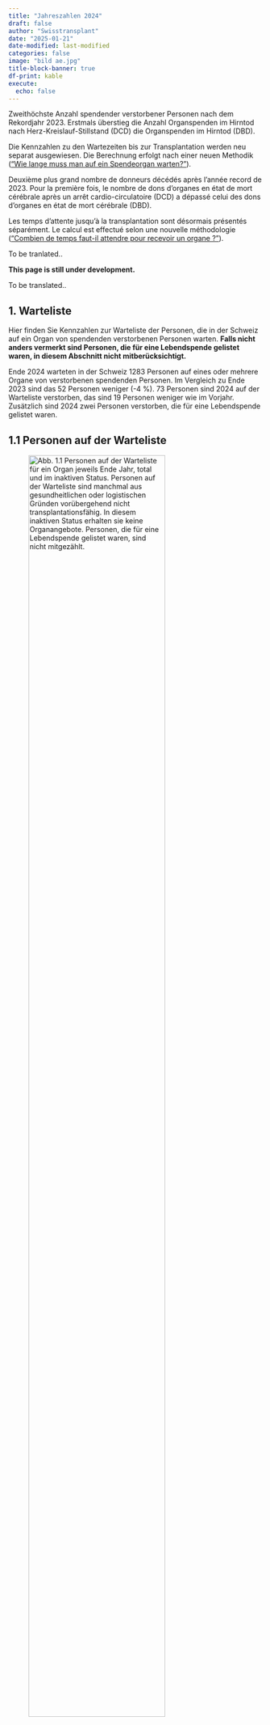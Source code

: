 ```yaml
---
title: "Jahreszahlen 2024"
draft: false
author: "Swisstransplant"
date: "2025-01-21"
date-modified: last-modified
categories: false
image: "bild ae.jpg"
title-block-banner: true
df-print: kable
execute:
  echo: false
---
```


::: {.content-visible when-profile="de"}
Zweithöchste Anzahl spendender verstorbener Personen nach dem Rekordjahr 2023. Erstmals überstieg die Anzahl Organspenden im Hirntod nach Herz-Kreislauf-Stillstand (DCD) die Organspenden im Hirntod (DBD).

::: {.callout-warning title="Hinweis"}
Die Kennzahlen zu den Wartezeiten bis zur Transplantation werden neu separat ausgewiesen. Die Berechnung erfolgt nach einer neuen Methodik (["Wie lange muss man auf ein Spendeorgan warten?"](https://data.swisstransplant.org/posts/2024-WL/){target="_blank"}).
:::

:::

::: {.content-visible when-profile="fr"}
Deuxième plus grand nombre de donneurs décédés après l'année record de 2023. Pour la première fois, le nombre de dons d'organes en état de mort cérébrale après un arrêt cardio-circulatoire (DCD) a dépassé celui des dons d'organes en état de mort cérébrale (DBD).

::: {.callout-warning title="Remarque"}
Les temps d’attente jusqu’à la transplantation sont désormais présentés séparément. Le calcul est effectué selon une nouvelle méthodologie (["Combien de temps faut-il attendre pour recevoir un organe ?"](https://data.swisstransplant.org/fr/posts/2024-WL/){target="_blank"}).
:::

:::

::: {.content-visible when-profile="en"}
To be tranlated..

::: {.callout-warning title="Please note"}
**This page is still under development.**
:::

::: {.callout-warning title="Please note"}
To be translated..
:::

:::

::: {.content-visible when-profile="de"}
# 1. Warteliste

Hier finden Sie Kennzahlen zur Warteliste der Personen, die in der Schweiz auf ein Organ von spendenden verstorbenen Personen warten. **Falls nicht anders vermerkt sind Personen, die für eine Lebendspende gelistet waren, in diesem Abschnitt nicht mitberücksichtigt.**

::: {.callout-tip title="Das Wichtigste in Kürze"}
Ende 2024 warteten in der Schweiz 1283 Personen auf eines oder mehrere Organe von verstorbenen spendenden Personen. Im Vergleich zu Ende 2023 sind das 52 Personen weniger (-4 %). 73 Personen sind 2024 auf der Warteliste verstorben, das sind 19 Personen weniger wie im Vorjahr. Zusätzlich sind 2024 zwei Personen verstorben, die für eine Lebendspende gelistet waren.
:::

## 1.1 Personen auf der Warteliste

![**Abb. 1.1** Personen auf der Warteliste für ein Organ jeweils Ende Jahr, total und im inaktiven Status. Personen auf der Warteliste sind manchmal aus gesundheitlichen oder logistischen Gründen vorübergehend nicht transplantationsfähig. In diesem inaktiven Status erhalten sie keine Organangebote. Personen, die für eine Lebendspende gelistet waren, sind nicht mitgezählt.](Fig1.1-de.png){width=80%}

<br>

|Indikator                                   |Letztes Jahr     | Veränderung zum Vorjahr        |
|--------------------------------------------|----------------:|-------------------------------:|
|Anzahl Personen auf der Warteliste          |1283             |-52 Personen (-4 %)             |
|Anteil inaktive                             |49 %             |-3 Prozentpunkte                |

::: {.callout-note title="Lesebeispiel"}
Ende 2024 warteten in der Schweiz 1283 Personen auf eines oder mehrere Organe von verstorbenen spendenden Personen. Im Vergleich zum Vorjahr sind das 52 Personen weniger (-4 %). Knapp die Hälfte (49 %) der Personen auf der Warteliste war im inaktiven Status.
:::

## 1.2 Personen auf der Warteliste nach Organ

![**Abb. 1.2** Personen auf der Warteliste für ein Organ jeweils Ende Jahr, total und nach Organ. Personen, die auf mehr als ein Organ warten, sind bei der Gruppe «Multiorgan» dazugezählt. Personen, die für eine Lebendspende gelistet waren, sind nicht mitgezählt.](Fig1.2-de.png){width=80%}

<br>

|Indikator                                       |Letztes Jahr     |    Veränderung zum Vorjahr   |
|------------------------------------------------|----------------:|-----------------------------:|
|Anzahl Personen auf der Warteliste (alle)       |1283             |-52 (-4 %)                    |           
|Multiorgan                                      |34               |-8 (-19 %)                    |
|Herz                                            |44               |+2 (+5 %)                     |
|Lunge                                           |28               |-18 (-39 %)                   |
|Leber                                           |289              |+21 (+8 %)                    |
|Niere                                           |871              |-52 (-6 %)                    |
|Pankreas/Inselzellen                            |17               |+3 (+21 %)                    |
|Dünndarm                                        |0                |+/-0                          |


::: {.callout-note title="Lesebeispiel"}
Von den 1283 Personen auf der Warteliste wartete die grosse Mehrheit auf eine Niere (871; 68 %) oder eine Leber <br />(289; 23 %). 34 Personen warteten auf mehr als ein Organ.
:::

## 1.3 Ereignisse auf der Warteliste

![**Abb. 1.3** Transplantierte Personen und Personen, die auf der Warteliste verstorben sind. Personen, die für eine Lebendspende gelistet waren beziehungsweise eine Lebendspende erhielten, sind nicht mitgezählt. * Zusätzlich sind 2024 zwei Personen verstorben, die für eine Lebendspende gelistet waren.](Fig1.3-de.png){width=80%}

<br>

|Indikator                              |Letztes Jahr        |Veränderung zum Vorjahr            |
|---------------------------------------|-------------------:|----------------------------------:|
|Anzahl transplantierte Personen        |522                 |-43 (-8 %)                         |
|Anzahl verstorbene Personen            |73                  |-19 (-21 %)                         |


::: {.callout-note title="Lesebeispiel"}
Im letzten Jahr erhielten in der Schweiz 522 Personen eines oder mehrere Organe aus einer Organspende nach dem Tod. 73 Personen sind auf der Warteliste verstorben, 19 weniger (-21 %) wie im Vorjahr. Zusätzlich sind 2024 zwei Personen verstorben, die für eine Lebendspende gelistet waren.
:::

:::

::: {.content-visible when-profile="fr"}
# 1. Liste d'attente

Vous trouverez ici les chiffres clés sur la liste d'attente des personnes en attente d'un organe en Suisse. **Sauf mention contraire, les personnes listées pour un don de donneur vivant ne sont pas prises en compte dans cette section.**

::: {.callout-tip title="L'essentiel en bref"}
Fin 2024, 1283 personnes attendaient en Suisse un ou plusieurs organes de donneurs décédés. Par rapport à la fin du 2023, cela représente 52 personnes de moins (-4 %). 73 personnes sont décédées en 2024 sur la liste d'attente, soit 19 personnes de moins que l'année précédente. En outre, deux personnes listées pour un don de donneur vivant sont décédées en 2024.
:::

## 1.1 Personnes en liste d'attente

![**Fig. 1.1** Personnes en liste d'attente pour un organe à la fin de chaque année, au total et en statut inactif. Parfois, les personnes sur la liste d’attente ne peuvent temporairement pas bénéficier d’une transplantation pour des raisons de santé ou de logistique. Dans cet état inactif, elles ne reçoivent pas d'offres d’organes. Les personnes listées pour un don de donneur vivant ne sont pas inclus.](Fig1.1-fr.png){width=80%}

<br>

|Indicateur                                  |Dernière année   |Changement par rapport à l'année précédente         |
|--------------------------------------------|----------------:|---------------------------------------------------:|
|Nombre de patients en liste d'attente       |1283             |-52  patients (-4 %)                                |
|Part dans état inactif                      |49 %             |-3 points de pourcentage                          |


::: {.callout-note title="Exemple de lecture"}
A la fin du 2024, 1283 personnes attendaient en Suisse un ou plusieurs organes de donneurs décédés. Par rapport à l'année précédente, cela représente 52 personnes de moins (-4 %). Près de la moitié (49 %) des personnes sur la liste d'attente était classé en inactif.
:::

## 1.2 Personnes en liste d'attente par organe

![**Fig. 1.2** Personnes en liste d'attente pour un organe à la fin de chaque année, au total et par organe. Les personnes en attente de plus d'un organe sont comptées dans le groupe « multi-organes ». Les personnes listées pour un don de donneur vivant ne sont pas inclus.](Fig1.2-fr.png){width=80%}

<br>


|Indicateur                                  |Dernière année        |Changement par rapport à l'année précédente    |
|--------------------------------------------|---------------------:|----------------------------------------------:|
|Nombre de patients en liste d'attente       |1283                  |-52 (-4 %)                                     |
|Multi-organes                               |34                    |-8 (-19 %)                                     |
|Cœur                                        |44                    |+2 (+5 %)                                      |
|Poumons                                     |28                    |-18 (-39 %)                                    |
|Foie                                        |289                   |+21 (+8 %)                                     |
|Rein                                        |871                   |-52 (-6 %)                                     |
|Pancréas/îlots de Langerhans                |17                    |+3 (+21 %)                                     |
|Intestin grêle                              |0                     |+/- 0                                          |


::: {.callout-note title="Exemple de lecture"}
Sur les 1283 patients en liste d'attente, la grande majorité attendait un rein (871; 68 %) ou un foie (289; 23 %). 34 patients attendaient plus d'un organe.
:::

## 1.3 Événements sur la liste d'attente

![**Fig. 1.3** Patients transplantés et patients décédés sur la liste d'attente. Les patients qui étaient sur la liste pour un don de donneur vivant ou qui ont reçu un don de donneur vivant ne sont pas inclus. * En outre, deux personnes listées pour un don de donneur vivant sont décédées en 2024.](Fig1.3-fr.png){width=80%}

|Indicateur                          |Dernière année                 |Changement par rapport à l'année précédente  |
|------------------------------------|------------------------------:|--------------------------------------------:|
|Nombre de patients transplantés     |522                            |-43 (-8 %)                                   |
|Nombre de patients décédés          |73*                            |-19 (-21 %)                                   |

<br>

::: {.callout-note title="Exemple de lecture"}
En 2024, 522 patients en Suisse ont reçu un ou plusieurs organes provenant d'un don d'organe après le décès. 73 patients sont décédés sur la liste d'attente, soit 19 de moins (-21 %) que l'année précédente. En outre, deux personnes listées pour un don de donneur vivant sont décédées en 2024.
:::

:::

::: {.content-visible when-profile="en"}
# 1. Wait list

ENTIRE ENGLISH SECTION NEEDS TRANSLATION AND NUMBERS IN TABLES AER NOT UPDATED!!!

Here you will find key figures on the wait list of people in Switzerland waiting for an organ transplant from deceased donors. People who were listed for a living donation are not included in this section.

::: {.callout-tip title="Most important facts in brief"}
To be translated..
:::

## 1.1 People on the wait list

![**Fig. 1.1** Translation to be added..](Fig1.1-en.png){width=80%}

<br>

|Indicator                                   |Current year     |Change on previous year                             |
|--------------------------------------------|----------------:|---------------------------------------------------:|
|Number of patients on wait list             |1326             |-9 patients (-0.7 %)                                |
|Percentage inactive                         |48.8 %           |-1.1 percentage points                              |

## 1.2 People on the wait list by organ

![**Fig. 1.2** Translation to be added..](Fig1.2-en.png){width=80%}

<br>

|Indicator                                   |Current year          |Change on previous year                       |
|--------------------------------------------|---------------------:|---------------------------------------------:|
|Number of patients on wait list:            |1326                  |-9 patients (-0.7 %)                          |
|Multi-Organ                                 |40                    |-2 patients (-4.8 %)                          |
|Heart                                       |43                    |+1 patient (+2.4 %)                           |
|Lung                                        |42                    |-4 patients (-8.7 %)                          |
|Liver                                       |281                   |+13 patients (+4.9 %)                         |
|Kidney                                      |907                   |-16 patients (-1.7 %)                         |
|Pancreas/islets                             |13                    |-1 patient (-7.1 %)                           |
|Small bowel                                 |0                     |+/- 0 patients                                |


## 1.3 Events on the wait list

![**Fig. 1.3** Translation to be added...](Fig1.3-en.png){width=80%}

<br>

|Indicator                                   |Current year           |Change on previous year                        |
|--------------------------------------------|----------------------:|----------------------------------------------:|
|Number of patients transplanted             |102                    |-36 patients (-26.1 %)                         |
|Number of patients deceased                 |27                     |+8 patients (+29.6 %)                          |


::: {.callout-note title="Exemple de lecture"}
In the first quarter of 2024, 102 patients in Switzerland received one or more organs from deceased organ donation. 27 patients died on the waiting list.
:::

:::

::: {.content-visible when-profile="de"}

# 2. Organspende

Hier finden Sie Kennzahlen zur Organspende nach dem Tod und zur Organ-Lebendspende in der Schweiz.

::: {.callout-tip title="Das Wichtigste in Kürze"}
2024 haben in der Schweiz 187 Personen ihre Organe nach dem Tod gespendet. Im Vergleich zu 2023 sind das 13 Personen weniger (-7 %), nach dem Rekordjahr 2023 ist dies jedoch die zweithöchste Zahl spendender verstorbener Personen. Von den 187 spendenden Personen waren 98 (52 %) im Hirntod nach Herz-Kreislauf-Stillstand (DCD). Damit waren erstmals mehr als die Hälfte DCD-Organspenden. 539 Organe von spendenden verstorbenen Personen wurden 2024 in der Schweiz transplantiert, das sind 45 weniger (-8 %) als 2023. Mit 2.7 Organen ist die durchschnittliche Anzahl transplantierter Organe pro spendende verstorbene Person leicht gesunken.
:::

## 2.1 Für eine Organspende nach dem Tod freigegebene Personen

![**Abb. 2.1** In der Schweiz von Swisstransplant für die Organspende nach dem Tod freigegebene verstorbene Personen. Eine Person wird freigegeben, wenn bei aussichtloser Prognose eine Zustimmung zur Organspende vorliegt und sie medizinisch für eine Organspende mindestens eines Organs qualifiziert. «Utilisiert» bedeutet, es konnte mindestens ein Organ transplantiert werden. «Effektiv» bedeutet, ein chirurgischer Eingriff mit der Absicht zur Organentnahme zum Zweck einer Transplantation erfolgte, aber kein Organ konnte transplantiert werden. «Nicht utilisiert» bedeutet, es kam nicht zu einem chirurgischen Eingriff mit der Absicht zur Organentnahme zum Zweck einer Transplantation.](Fig2.1-de.png){width=80%}

<br>

|Indikator                               |Letztes Jahr             |Veränderung zum Vorjahr                       |
|----------------------------------------|------------------------:|---------------------------------------------:|
|Anzahl freigegebene Personen            |213                      |-12 Personen (-5 %)                           |
|Anteil Nicht utilisierte                |12 %                     |+1 Prozentpunkt                              |
|Anteil Effektive                        |6 %                      |-1 Prozentpunkt                              |
|Anteil Utilisierte                      |82 %                     |+/-0 Prozentpunkte                           |


::: {.callout-note title="Lesebeispiel"}
Im letzten Jahr hat Swisstransplant 213 Personen aus der Schweiz für eine Organspende nach dem Tod freigegeben. Das sind 12 Personen weniger als im Rekordjahr 2023. Die Utilisierungsrate betrug wie bereits im Vorjahr 82 %.
:::

## 2.2 Spendende verstorbene Personen

![**Abb. 2.2** Spendende verstorbene Personen in der Schweiz. DBD: Spende im Hirntod, DCD: Spende im Hirntod nach Herz-Kreislauf-Stillstand. Als spendende Person gilt jede verstorbene Person, bei der ein chirurgischer Eingriff mit der Absicht zur Organentnahme zum Zweck einer Transplantation erfolgt ist.](Fig2.2-de.png){width=80%}

<br>

|Indikator                                 |Letztes Jahr        |Veränderung zum Vorjahr       |
|------------------------------------------|-------------------:|-----------------------------:|
|Anzahl spendende Personen (alle)          |187                 |-13 (-7 %)                    |
|DCD                                       |98 (52 %)           |+2 (+2 %)                     |
|DBD                                       |89 (48 %)           |-15 (-14 %)                   |

::: {.callout-note title="Lesebeispiel"}
2024 haben in der Schweiz 187 Personen ihre Organe nach dem Tod gespendet. Im Vergleich zum Rekordjahr 2023 sind das 13 Personen weniger (-7 %). Der Rückgang ist auf weniger Spenden im Hirntod (DBD) zurückzuführen. Von den 187 spendenden verstorbenen Personen waren 98 (52 %) im Hirntod nach Herz-Kreislauf-Stillstand (DCD).
:::

## 2.3 Transplantierte Organe von spendenden verstorbenen Personen

![**Abb. 2.3** In der Schweiz transplantierte Organe von spendenden verstorbenen Person (inklusive aus dem Ausland stammende Organe).](Fig2.3-de.png){width=80%}

<br>

|Indikator                                 |Letztes Jahr         |Veränderung zum Vorjahr     |
|------------------------------------------|--------------------:|---------------------------:|
|Anzahl transplantierte Organe (alle)      |539                  |-45 (-8 %)                  |
|Herz                                      |47                   |-11 (-19 %)                 |
|Lunge                                     |63                   |-8  (-11 %)                 |
|Leber                                     |129                  |-16 (-11 %)                 |
|Niere                                     |287                  |-4 (-1 %)                   |
|Pankreas/Inselzellen                      |13                   |-6 (-32 %)                  |

::: {.callout-note title="Lesebeispiel"}
2024 wurden in der Schweiz 539 Organe von spendenden verstorbenen Person transplantiert. Im Vergleich zum Rekordjahr 2023 sind das 45 Organe weniger (-8 %).
:::

## 2.4 Transplantierte Organe pro spendende verstorbene Person

![**Abb. 2.4** Durchschnittliche Anzahl transplantierte Organe pro spendende verstorbene Person, Mittelwerte (Standardabweichungen). DBD: Spende im Hirntod, DCD: Spende im Hirntod nach Herz-Kreislauf-Stillstand.](Fig2.4-de.png){width=80%}

<br>

|Indikator                                |Letztes Jahr        |Veränderung zum Vorjahr                |
|-----------------------------------------|-------------------:|--------------------------------------:|
|Organe pro spendende Person (alle)       |2.7                 |-0.1                                   |
|DBD                                      |3.3                 |+0.1                                   |
|DCD                                      |2.2                 |-0.2                                   |

::: {.callout-note title="Lesebeispiel"}
2024 wurden in der Schweiz durchschnittlich 2.7 Organe pro spendende verstorbene Person transplantiert. Im Vergleich zum Vorjahr sind das 0.1 Organe weniger.
:::

## 2.5 Spendende lebende Personen

![**Abb. 2.5** Spendende lebende Personen in der Schweiz, total und nach Organ. Bei Lebendspenden entspricht die Anzahl spendender Personen gleich der Anzahl transplantierter Organe.](Fig2.5-de.png){width=80%} 

<br>

|Indikator                                   |Letztes Jahr        |Veränderung zum Vorjahr         |
|--------------------------------------------|-------------------:|-------------------------------:|
|Anzahl spendende Personen (alle)            |115                 |+5 (+5 %)                       |
|Leber                                       |4 (3 %)             |+3                              |
|Niere                                       |111 (97 %)          |+2                              |

::: {.callout-note title="Lesebeispiel"}
2024 haben in der Schweiz 115 lebende Personen eine ihrer Nieren (in 97 % der Fälle) oder einen Teil ihrer Leber (in 3 % der Fälle) gespendet. Das sind 5 Lebendspenden mehr (+5 %) als im Vorjahr.
:::

:::

::: {.content-visible when-profile="fr"}
# 2. Don d'organes
Vous trouverez ici les chiffres clés sur le don d'organes après le décès et le don d'organes de donneurs vivants en Suisse.

::: {.callout-tip title="L'essentiel en bref"}
En 2024, 187 personnes ont fait don de leurs organes après leur décès en Suisse. Ce sont 13 personnes de moins (-7 %) comparé à l'année précédente. Après le record de 2023, il s'agit toutefois du deuxième plus grand nombre de donneurs décédés. Parmi ces 187 donneurs décédés, 98 (52 %) étaient en état de mort cérébrale après un arrêt cardio-circulatoire (DCD). Ainsi, pour la première fois, plus de la moitié étaient des dons d'organes DCD. 539 organes de donneurs décédés ont été transplantés en Suisse en 2024, soit 45 de moins (-8 %) qu'en 2023. Avec 2.7 organes, le nombre moyen d'organes transplantés par donneur décédé a légèrement diminué.
:::

## 2.1 Personnes approuvées à faire un don d'organes après le décès

![**Fig. 2.1** Personnes décédées en Suisse et approuvées par Swisstransplant pour le don d'organes après le décès. Une personne est approuvée si, en cas de pronostic sans espoir, elle a donné son consentement au don d'organes et qu'elle est médicalement qualifiée pour le don d'au moins un organe. « Utilisées » signifie qu'au moins un organe a pu être transplanté. « Effectives » signifie qu'une intervention chirurgicale a eu lieu avec l'intention de prélever un organe en vue d'une transplantation, mais qu'aucun organe n'a pu être transplanté. « Non utilisées » signifie qu'il n'y a pas eu d'intervention chirurgicale dans l’intention d’un prélèvement d’organes aux fins d’une transplantation.](Fig2.1-fr.png){width=80%}

<br>

|Indicateur                               |Dernière année          | Changement par rapport à l'année précédente   |
|-----------------------------------------|-----------------------:|----------------------------------------------:|
|Nombre de personnes approuvées           |213                     |-12 Personen (-5 %)                           |
|Proportion de personnes non utilisées    |12 %                    |+1 point de pourcentage                        |
|Proportion de personnes effectives       |6 %                     |-1 point de pourcentage                        |
|Proportion de personnes utilisées        |82 %                    |+/-0 points de pourcentage                     |

::: {.callout-note title="Exemple de lecture"}
En 2024, Swisstransplant a approuvé 213 personnes en Suisse pour un don d'organe après le décès. C'est 12 personnes de moins que lors de l'année record de 2023. Le taux d'utilisation était de 82 %, comme l'année précédente.
:::

## 2.2 Donneurs décédés

![**Fig. 2.2** 	Donneurs décédés en Suisse. DBD: don en état de mort cérébrale, DCD: don en état de mort cérébrale après un arrêt cardio-circulatoire. Est considérée comme donneur toute personne décédée qui a subi une intervention chirurgicale dans l’intention d’un prélèvement d’organes aux fins d’une transplantation.](Fig2.2-fr.png){width=80%}

<br>

|Indicateur                                  |Dernière année         |Changement par rapport à l'année précédente   |
|--------------------------------------------|----------------------:|---------------------------------------------:|
|Nombre de donneurs (tous)                   |187                    |-13 (-7 %)                                    |
|DCD                                         |98 (52 %)              |+2 (+2 %)                                     |
|DBD                                         |89 (48 %) 	           |-15 (-14 %)                                   |


::: {.callout-note title="Exemple de lecture"}
En 2024, 187 personnes ont fait don de leurs organes après leur décès en Suisse. Par rapport à l'année record 2023, cela représente 13 personnes de moins (-7 %). Cette réduction s'explique par une diminution du nombre de dons en état de mort cérébrale (DBD). Parmi les 187 donneurs décédés, 98 (52 %) étaient en état de mort cérébrale après un arrêt cardio-circulatoire (DCD).
:::

## 2.3 Organes transplantés de donneurs décédés

![**Fig 2.3** Organes transplantés en Suisse de donneurs décédés (incluant les organes provenant de l'étranger), total et par organe.](Fig2.3-fr.png){width=80%}

<br>

|Indicateur                                  |Dernière année         |Changement par rapport au trimestre précédent |
|--------------------------------------------|----------------------:|---------------------------------------------:|
|Nombre d'organes transplantés (tous)        |539                    |-45 (-8 %)                                    |
|Cœur                                        |47                     |-11 (-19 %)                                   |
|Poumons                                     |63                     |-8 (-11 %)                                    |
|Foie                                        |129                    |-16 (-11 %)                                   |
|Reins                                       |287                    |-4 (-1 %)                                     |
|Pancréas/îlots de Langerhans                |13                     |-6 (-32 %)                                    |

::: {.callout-note title="Exemple de lecture"}
En 2024, 539 organes ont été transplantés en Suisse de donneurs décédés. Par rapport à l'année record 2023, cela représente 45 organes de moins (-8 %).
:::

## 2.4 Organes transplantés par donneur décédé

![**Fig 2.4** Nombre d’organes transplantés par donneur décédé (moyenne et écart-type). DBD: don en état de mort cérébrale, DCD: don en état de mort cérébrale après un arrêt cardio-circulatoire.](Fig2.4-fr.png){width=80%}

<br>

|Indicateur                               |Dernière année      |Changement par rapport à l'année précédente   |
|-----------------------------------------|-------------------:|---------------------------------------------:|
|Organes par donneur (tous)               |2.7                 |-0.1                                   |
|DBD                                      |3.3                 |+0.1                                   |
|DCD                                      |2.2                 |-0.2                                   |


::: {.callout-note title="Exemple de lecture"}
En 2024, 2.7 organes ont été transplantés en moyenne en Suisse par donneur décédé. Par rapport à l'année précédente, cela représente 0.1 organes de moins.
:::

## 2.5 Donneurs vivants

![**Fig 2.5** Donneurs vivants en Suisse, au total et par organe. Pour les dons de donneurs vivants, le nombre de donneurs est égal au nombre d'organes transplantés.](Fig2.5-fr.png){width=80%}

<br>

|Indicateur                                  |Dernière année       |Changement par rapport à l'année précédente   |
|--------------------------------------------|--------------------:|---------------------------------------------:|
|Nombre de donneurs vivants (tous)           |115                  |+5 (+5 %)                                     |
|Foie                                        |4 (3 %)              |+3                                            |
|Rein                                        |111 (97 %)           |+2                                            |

::: {.callout-note title="Exemple de lecture"}
Au cours de l'année dernière, 115 personnes vivantes en Suisse ont fait don d'un de leurs reins (dans 97 % des cas) ou d’une partie de leur foie (dans 3 % des cas). Cela représente 5 don d'organes par des personnes vivantes de plus (+5 %) que l'année précédente.
:::

:::

::: {.content-visible when-profile="en"}
# 2. Organ donation

ENTIRE ENGLISH SECTION NEEDS TRANSLATION AND NUMBERS IN TABLES AER NOT UPDATED!!!

## 2.1 People approved for deceased organ donation

![**Fig. 2.1** Translation...](Fig2.1-en.png){width=80%}

## 2.2 Deceased donors

![**Fig. 2.2** Translation...](Fig2.2-en.png){width=80%}

## 2.3 Organs transplanted from deceased donors

![**Fig. 2.3** Organs transplanted in Switzerland from deceased donors, including organs from deceased donors abroad.](Fig2.3-en.png){width=80%}

## 2.4 Organs transplanted per deceased donor

![**Fig. 2.4** Translation needed...](Fig2.4-en.png){width=80%}

## 2.5 Living donors

![**Fig 2.5** Translation to be added...](Fig2.5-en.png){width=80%}

:::

::: {.content-visible when-profile="de"}
# 3. Transplantationen

Hier finden Sie Kennzahlen zu Personen, die ein Organ von einer spendenden verstorbenen Person erhielten. Einerseits sind dies Personen in der Schweiz, die ein Organ von einer spendenden verstorbenen Person aus der Schweiz oder aus dem Ausland erhielten. Andererseits sind dies Personen im Ausland, die ein Organ von einer verstorbenen Person aus der Schweiz erhielten, wenn in der Schweiz für ein Organ keine passende Person gefunden werden konnte. Kennzahlen zur Lebendspende von Niere und Leber finden Sie unter 2.5.

::: {.callout-tip title="Das Wichtigste in Kürze"}
2024 erhielten in der Schweiz 522 Personen eines oder mehrere Organe von spendenen verstorbenen Personen. Im Vergleich zum Rekordjahr 2023 sind das 43 Transplantationen weniger (-8 %). Von den 522 Personen erhielten 50 Personen ein Organ aus dem Ausland.
:::

## 3.1 In der Schweiz transplantierte Personen

![**Abb. 3.1** Transplantierte Personen in der Schweiz, die ein Organ von einer spendenden verstorbenen Person erhielten, total und nach Art der Transplantation. «Multiorgan» bedeutet, eine Person erhielt mehr als ein Organ gleichzeitig. Organe von spendenden verstorbenen Personen aus dem Ausland sind miteingerechnet, Organe aus Lebendspenden sind nicht miteingerechnet.](Fig3.1-de.png){width=80%}

<br>

|Indikator                                    |Letztes Jahr          |Veränderung zum Vorjahr                 |
|---------------------------------------------|---------------------:|---------------------------------------:|
|Anzahl transplantierte Personen (alle)       |522                   |-43 (-8 %)                              |
|Multiorgan                                   |14                    |-5 (-26 %)                              |
|Herz                                         |47                    |-11 (-19 %)                              |
|Lunge                                        |63                    |-8 (-11 %)                              |
|Leber                                        |126                   |-13 (-9 %)                              |
|Niere                                        |270                   |-2 (-1 %)                               |
|Pankreas/Inselzellen                         |2                     |-4 (-67 %)                              |


::: {.callout-note title="Lesebeispiel"}
2024 erhielten in der Schweiz 522 Personen eines oder mehrere Organe von spendenden verstorbenen Personen. Im Vergleich zum Rekordjahr 2023 sind das 43 Transplantationen weniger (-8 %). 14 Personen erhielten mehr als 1 Organ, davon erhielten 11 Personen je eine Niere und eine Bauchspeicheldrüse (Pankreas) und 3 Personen erhielten je eine Niere und eine Leber.
:::

## 3.2 In der Schweiz transplantierte Personen mit Organen aus dem Ausland

![**Abb. 3.2** Transplantierte Personen in der Schweiz, die ein Organ von einer spendenden verstorbenen Person aus dem Ausland erhielten, total und nach Art der Transplantation.](Fig3.2-de.png){width=80%}

<br>

|Indikator                                      |Letztes Jahr            |Veränderung zum Vorjahr                 |
|-----------------------------------------------|-----------------------:|---------------------------:|
|Anzahl transplantierte Personen mit Organen aus dem Ausland |50         |+5 (+11 %)                  |


::: {.callout-note title="Lesebeispiel"}
2024 erhielten in der Schweiz 50 Personen ein Organ von spendenden verstorbenen Personen aus dem Ausland. Das sind 5 Personen mehr (+11 %) als 2023.
:::

## 3.3 Im Ausland transplantierte Personen

![**Abb. 3.3** Im Ausland transplantierte Personen, die ein Organ von einer spendenden verstorbenen Person aus der Schweiz erhielten, total und nach Art der Transplantation.](Fig3.3-de.png){width=80%}

<br>

|Indikator                                         |Letztes Jahr        |Veränderung zum Vorjahr                 |
|--------------------------------------------------|-------------------:|---------------------------------------:|
|Anzahl transplantierte Personen im Ausland        |24                  |-2 (-8 %)                          |

::: {.callout-note title="Lesebeispiel"}
2024 erhielten im Ausland 24 Patientinnen und Patienten ein Organ von spendenden verstorbenen Personen aus der Schweiz. Im Vergleich zu 2023 sind das 2 Patientinnen und Patienten weniger (-8 %).
:::

## 3.4 Herztransplantationen

![**Abb. 3.4** Herztransplantationen in der Schweiz, aufgeteilt nach DBD- und DCD-Spende. Multiorgantransplantationen sind mitgezählt. DBD: Spende im Hirntod, DCD: Spende im Hirntod nach Herz-Kreislauf-Stillstand.](Fig3.4-de.png){width=80%}

<br>

|Indikator                                   |Letztes Jahr             |Veränderung zum Vorjahr                |
|--------------------------------------------|------------------------:|--------------------------------------:|
|Anzahl Herztransplantationen (alle)         |47                       |-11 (-19 %)                            |
|DCD                                         |6 (13 %)                 |-3                                     |
|DBD                                         |41 (87 %)                |-8                                     |

::: {.callout-note title="Lesebeispiel"}
2024 erhielten in der Schweiz 47 Personen eine Herztransplantation. Im Vergleich zum Rekordjahr 2023 sind das 11 Herztransplantationen weniger (-19 %).
:::

## 3.5 Lungentransplantationen

![**Abb. 3.5** Lungentransplantationen in der Schweiz, aufgeteilt nach DBD- und DCD-Spende. Multiorgantransplantationen sind mitgezählt. DBD: Spende im Hirntod, DCD: Spende im Hirntod nach Herz-Kreislauf-Stillstand. ](Fig3.5-de.png){width=80%}

<br>

|Indikator                                   |Letztes Jahr             |Veränderung zum Vorjahr    |
|--------------------------------------------|------------------------:|--------------------------:|
|Anzahl Lungentransplantationen (alle)       |63                       |-8 (-11 %)                 |
|DCD                                         |17 (27 %)                |-12                        |
|DBD                                         |46 (73 %)                |+4                         |

::: {.callout-note title="Lesebeispiel"}
2024 erhielten in der Schweiz 63 Personen eine Lungentransplantation. Im Vergleich zum Rekordjahr 2023 sind das 8 Lungentransplantationen weniger (-11 %).
:::

## 3.6 Lebertransplantationen

![**Abb. 3.6** Lebertransplantationen in der Schweiz aus einer Organspende nach dem Tod, aufgeteilt nach DBD- und DCD-Spende. Multiorgantransplantationen sind mitgezählt. DBD: Spende im Hirntod, DCD: Spende im Hirntod nach Herz-Kreislauf-Stillstand. ](Fig3.6-de.png){width=80%}

<br>

|Indikator                                   |Letztes Jahr            |Veränderung zum Vorjahr                 |
|--------------------------------------------|-----------------------:|---------------------------------------:|
|Anzahl Lebertransplantationen (alle)        |129                     |-16 (-11 %)                             |
|DCD                                         |47 (36 %)               |+/-0                                    |
|DBD                                         |82 (64 %)               |-16                                     |

::: {.callout-note title="Lesebeispiel"}
2024 erhielten in der Schweiz 129 Personen eine Lebertransplantation aus einer Organspende nach dem Tod. Im Vergleich zum Rekordjahr 2023 sind das 16 Lebertransplantationen weniger (-11 %).
:::

## 3.7 Nierentransplantationen

![**Abb. 3.7** Nierentransplantationen in der Schweiz aus einer Organspende nach dem Tod, aufgeteilt nach DBD- und DCD-Spende. Multiorgantransplantationen sind mitgezählt. DBD: Spende im Hirntod, DCD: Spende im Hirntod nach Herz-Kreislauf-Stillstand.](Fig3.7-de.png){width=80%}

<br>

|Indikator                                   |Letztes Jahr            |Veränderung zum Vorjahr                 |
|--------------------------------------------|-----------------------:|---------------------------------------:|
|Anzahl Nierentransplantationen (alle)       |284                     |-7 (-2 %)                               |
|DCD                                         |139 (49 %)              |+4                                      |
|DBD                                         |145 (51 %)              |-11                                     |


::: {.callout-note title="Lesebeispiel"}
2024 erhielten in der Schweiz 284 Personen eine Nierentransplantation aus einer Organspende nach dem Tod. Im Vergleich zum Rekordjahr 2023 sind das 7 Nierentransplantationen weniger (-2 %).
:::

## 3.8 Pankreas/Inselzellen-Transplantationen

![**Abb. 3.8** Pankreas/Inselzellen-Transplantationen in der Schweiz, aufgeteilt nach DBD- und DCD-Spende. Multiorgantransplantationen sind mitgezählt. DBD: Spende im Hirntod, DCD: Spende im Hirntod nach Herz-Kreislauf-Stillstand.](Fig3.8-de.png){width=80%}

<br>

|Indikator                                             |Letztes Jahr             |Veränderung zum Vorjahr        |
|------------------------------------------------------|------------------------:|------------------------------:|
|Anzahl Pankreas-/Inselzellen-Transplantationen (alle) |13                       |-6 (-32 %)                     |
|DCD                                                   |1 (8 %)                  |-4                             |
|DBD                                                   |12 (92 %)                |-2                             |

::: {.callout-note title="Lesebeispiel"}
2024 erhielten in der Schweiz 13 Personen eine Pankreas/Inselzellen-Transplantation. Im Vergleich zum Rekordjahr 2023 sind das 6 Transplantationen weniger (-32 %).
:::

:::

::: {.content-visible when-profile="fr"}
# 3. Transplantations

Vous trouverez ici les chiffres clés sur les patients qui ont reçu un organe d'un donneur décédé. Il s'agit d'une part de patients Suisse qui ont reçu un organe d'un donneur décédé en Suisse ou à l'étranger. D'autre part, il s'agit de personnes à l'étranger qui ont reçu un organe d'une personne décédée en Suisse, lorsqu'aucune personne compatible n'a pu être trouvée en Suisse. Vous trouverez les chiffres clés concernant le don de rein et de foie par des donneurs vivants au point 2.5.

::: {.callout-tip title="L'essentiel en bref"}
En 2024, 522 personnes ont reçu en Suisse un ou plusieurs organes de donneurs décédées. Par rapport à l'année record 2023, cela représente 43 transplantations de moins (-8 %). Parmi les 522 patients, 50 ont reçu un organe provenant de l'étranger.
:::

## 3.1 Patients transplantés en Suisse

![**Fig. 3.1** Patients transplantés en Suisse qui ont reçu un organe d'un donneur décédé, au total et par type de transplantation. « Multi-organes » signifie qu'un patient a reçu plus d'un organe à la fois. Les organes de donneurs décédés provenant de l'étranger sont inclus, les organes provenant de donneurs vivants ne sont pas inclus.](Fig3.1-fr.png){width=80%}

<br>

|Indicateur                               |Dernière année        | Changement par rapport à l'année précédente   |
|-----------------------------------------|---------------------:|----------------------------------------------:|
|Nombre de patients transplantés (tous)   |522                   |-43 (-8 %)                                     |
|Multi-organes                            |14                    |-5 (-26 %)                                     |
|Cœur                                     |47                    |-11 (-19 %)                                    |
|Poumons                                  |63                    |-8 (-11 %)                                     |
|Foie                                     |126                   |-13 (-9 %)                                     |
|Reins                                    |270                   |-2 (-1 %)                                      |
|Pancréas/îlots de Langerhans             |2                     |-4 (-67 %)                                     |

::: {.callout-note title="Exemple de lecture"}
En 2024, 522 personnes ont reçu en Suisse un ou plusieurs organes de donneurs décédés. Par rapport à l'année record 2023, cela représente 43 transplantations de moins (-8 %). 14 personnes ont reçu plus d'un organe, 11 personnes ont reçu un rein et un pancréas chacun et 3 personnes ont reçu un rein et un foie chacun (transplantation multi-organes).
:::

## 3.2 Patients transplantés en Suisse avec des organes de l'étranger

![**Fig. 3.2** Patients transplantés en Suisse qui ont reçu un organe d'un donneur décédée de l'étranger, total et par type de transplantation.](Fig3.2-fr.png){width=80%}

<br>

|Indicateur                   |Dernière année           |Changement par rapport à l'année précédente |
|-----------------------------|------------------------:|-------------------------------------------:|
|Nombre de patients transplantés avec des organes provenant de l'étranger |50            |+5 (+11 %) |

::: {.callout-note title="Exemple de lecture"}
En 2024, 50 patients ont reçu en Suisse des organes provenant de donneurs décédés à l'étranger. Par rapport à l'année record 2023, cela représente 5 organes de plus (+11 %).
:::

## 3.3 Patients transplantés à l'étranger

![**Fig. 3.3** Patients transplantés à l'étranger qui ont reçu un organe d'un donneur décédée en Suisse, total et par type de transplantation.](Fig3.3-fr.png){width=80%}

<br>

|Indicateur                             |Dernière année      |Changement par rapport à l'année précédente |
|---------------------------------------|-------------------:|-------------------------------------------:|
|Nombre de patients transplantés à l'étranger     |24                   |-2 (-8 %)                       |

::: {.callout-note title="Exemple de lecture"}
En 2024, 24 patients ont reçu à l'étranger des organes provenant de donneurs décédés en Suisse. Par rapport à l'année record 2023, cela représente 2 transplantations de moins (-8 %).
:::

## 3.4 Transplantations du cœur

![**Fig. 3.4** Transplantations du cœur en Suisse, réparties en dons DBD et DCD. Les transplantations combinées sont inclus. DBD : donneurs en état de mort cérébrale, DCD : donneurs en état de mort cérébrale après un arrêt cardio-circulatoire.](Fig3.4-fr.png){width=80%}

<br>

|Indicateur                   |Dernière année          |Changement par rapport à l'année précédente |
|-----------------------------|-----------------------:|-------------------------------------------:|
|Nombre de transplantations du coeur         |47                      |-11 (-19 %)                  |
|DCD                                         |6 (13 %)                |-3                           |
|DBD                                         |41 (87 %)               |-8                           |

::: {.callout-note title="Exemple de lecture"}
En 2024, 47 personnes ont reçu une transplantation cardiaque en Suisse. Par rapport à l'année record 2023, cela représente 11 transplantations cardiaques de moins (-19 %).
:::

## 3.5 Transplantations de poumons

![**Fig. 3.5** Transplantations de poumons en Suisse, réparties en dons DBD et DCD. Les transplantations combinées sont inclus DBD : donneurs en état de mort cérébrale, DCD : donneurs en état de mort cérébrale après un arrêt cardio-circulatoire.](Fig3.5-fr.png){width=80%}

<br>

|Indicateur                                  |Dernière année           |Changement par rapport à l'année précédente |
|--------------------------------------------|------------------------:|---------------------------------------:|
|Nombre de transplantations de poumons       |63                       |-8 (-11 %)                              |
|DCD                                         |17 (27 %)                |-12                                     |
|DBD                                         |46 (73 %)                |+4                                      |

::: {.callout-note title="Exemple de lecture"}
En 2024, 63 personnes ont reçu une transplantation pulmonaires en Suisse. Par rapport à l'année record 2023, cela représente 8 transplantations pulmonaires de moins (-11 %).
:::

## 3.6 Transplantations du foie

![**Fig. 3.6** Transplantations du foie des donneurs decédés en Suisse, réparties en dons DBD et DCD. Les transplantations combinées sont inclus. DBD : donneurs en état de mort cérébrale, DCD : donneurs en état de mort cérébrale après un arrêt cardio-circulatoire.](Fig3.6-fr.png){width=80%}

<br>

|Indicateur                                  |Dernière année          |Changement par rapport à l'année précédente |
|--------------------------------------------|-----------------------:|---------------------------------------:|
|Nombre de transplantations du foie (tous)   |129                     |-16 (-11 %)                             |
|DCD                                         |47 (36 %)               |+/-0                                    |
|DBD                                         |82 (64 %) 	            |-16                                     |

::: {.callout-note title="Exemple de lecture"}
En 2024, 129 personnes ont reçu une transplantation hépatique en Suisse, provenant d'un don d'organe après le décès. Par rapport à l'année record 2023, cela représente 16 transplantation hépatique de moins (-11 %).
:::

## 3.7 Transplantations de reins

![**Fig. 3.7** Transplantations de reins de donneurs décédés en Suisse, réparties en dons DBD et DCD. Les transplantations combinées sont inclus. DBD : donneurs en état de mort cérébrale, DCD : donneurs en état de mort cérébrale après un arrêt cardio-circulatoire.](Fig3.7-fr.png){width=80%}

<br>

|Indicateur                                  |Dernière année          |Changement par rapport à l'année précédente |
|--------------------------------------------|-----------------------:|---------------------------------------:|
|Nombre de transplantations de reins (tous)  |284                      |-7 (-2 %)                              |
|DCD                                         |139 (49 %)               |+4                                     |
|DBD                                         |145 (51 %)               |-11                                    |

::: {.callout-note title="Exemple de lecture"}
En 2024, 284 personnes ont reçu une transplantation rénale en Suisse, provenant d'un don d'organe après le décès. Par rapport à l'année record 2023, cela représente 7 transplantations rénales de moins (-2 %).
:::

## 3.8 Transplantations de pancréas et d’îlots de Langerhans

![**Fig. 3.8** Transplantations de pancréas et d’îlots, réparties en dons DBD et DCD. Les transplantations combinées sont inclus. DBD : donneurs en état de mort cérébrale, DCD : donneurs en état de mort cérébrale après un arrêt cardio-circulatoire.](Fig3.8-fr.png){width=80%}

<br>

|Indicateur                               |Dernière année        |Changement par rapport à l'année précédente |
|-----------------------------------------|---------------------:|-------------------------------------------:|
|Nombre de transplantations de pancréas et d’îlots (tous) |13                    |-6 (-32 %)                  |
|DCD                                                      |1 (8 %)               |-4                          |
|DBD                                                      |12 (92 %)             |-2                          |

::: {.callout-note title="Exemple de lecture"}
En 2024, 13 personnes ont reçu une transplantation de pancréas/d’îlots en Suisse. Par rapport à l'année record 2023, cela représente 6 transplantations de moins (-32 %).
:::

:::

::: {.content-visible when-profile="en"}
# 3. Transplants

ENTIRE SECTION NEEDS TO BE TRANSLATED AND NUMBERS ARE NOT UPDATED!!!

## 3.1 Patients transplanted in Switzerland

![**Fig. 3.1** Translation needed...](Fig3.1-en.png){width=80%}
## 3.2 Patients transplanted in Switzerland with organs from abroad

![**Fig. 3.2** Translation needed...](Fig3.2-en.png){width=80%}

## 3.3 Patients transplanted abroad

![**Fig. 3.3** Translation needed...](Fig3.3-en.png){width=80%}

## 3.4 Heart transplants

![*Fig. 3.4** Translation needed...](Fig3.4-en.png){width=80%}

## 3.5 Lung transplants

![**Fig. 3.5** Translation needed..](Fig3.5-en.png){width=80%}

## 3.6 Liver transplants

![*Fig. 3.6** Translation needed...](Fig3.6-en.png){width=80%}

## 3.7 Kidney transplants

![**Fig. 3.7** Translation needed...](Fig3.7-en.png){width=80%}

## 3.8 Pancreas/islet cell transplants

![**Fig. 3.8** Translation needed...](Fig3.8-en.png){width=80%}
:::